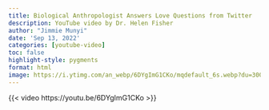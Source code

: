```yaml
---
title: Biological Anthropologist Answers Love Questions from Twitter
description: YouTube video by Dr. Helen Fisher
author: "Jimmie Munyi"
date: 'Sep 13, 2022'
categories: [youtube-video]
toc: false
highlight-style: pygments
format: html
image: https://i.ytimg.com/an_webp/6DYgImG1CKo/mqdefault_6s.webp?du=3000&sqp=COi605sG&rs=AOn4CLDRQOElzkvzkUAUZpWTGZDEwIO_kw
---
```



{{< video https://youtu.be/6DYgImG1CKo >}}
